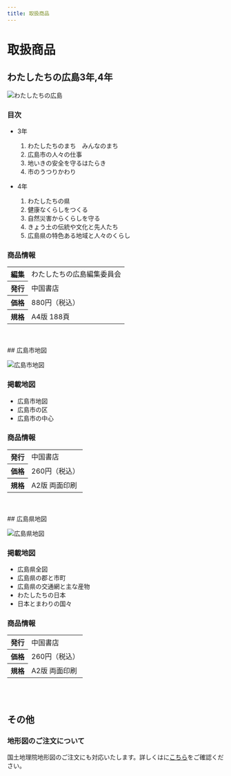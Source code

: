 ```yaml
---
title: 取扱商品
---
```



<Breadcrumbs />

# 取扱商品

## わたしたちの広島3年,4年

![わたしたちの広島](https://raw.githubusercontent.com/GoodLemurian/mise-website/main/static/img/watashitachi-no-hiroshima.png 'わたしたちの広島')

### 目次
- 3年
    1. わたしたちのまち　みんなのまち
    2. 広島市の人々の仕事
    3. 地いきの安全を守るはたらき
    4. 市のうつりかわり

- 4年
    1. わたしたちの県
    2. 健康なくらしをつくる
    3. 自然災害からくらしを守る
    4. きょう土の伝統や文化と先人たち
    5. 広島県の特色ある地域と人々のくらし

### 商品情報
<table>
    <tr><th>編集</th><td>わたしたちの広島編集委員会</td></tr>
    <tr><th>発行</th><td>中国書店</td></tr>
    <tr><th>価格</th><td>880円（税込）</td></tr>
    <tr><th>規格</th><td>A4版 188頁</td></tr>
</table>

<br />
<br />
## 広島市地図

![広島市地図](https://raw.githubusercontent.com/GoodLemurian/mise-website/main/static/img/citymap.png '広島市地図')

### 掲載地図
- 広島市地図
- 広島市の区
- 広島市の中心

### 商品情報
<table>
    <tr><th>発行</th><td>中国書店</td></tr>
    <tr><th>価格</th><td>260円（税込）</td></tr>
    <tr><th>規格</th><td>A2版 両面印刷</td></tr>
</table>
<br />
<br />
## 広島県地図

![広島県地図](https://raw.githubusercontent.com/GoodLemurian/mise-website/main/static/img/prefmap.png '広島県地図')

### 掲載地図
- 広島県全図
- 広島県の郡と市町
- 広島県の交通網と主な産物
- わたしたちの日本
- 日本とまわりの国々

### 商品情報
<table>
    <tr><th>発行</th><td>中国書店</td></tr>
    <tr><th>価格</th><td>260円（税込）</td></tr>
    <tr><th>規格</th><td>A2版 両面印刷</td></tr>
</table>
<br />
<br />

## その他
### 地形図のご注文について
国土地理院地形図のご注文にも対応いたします。詳しくはに[こちら](/tsushinhanbai/#地形図のご注文について)をご確認ください。
